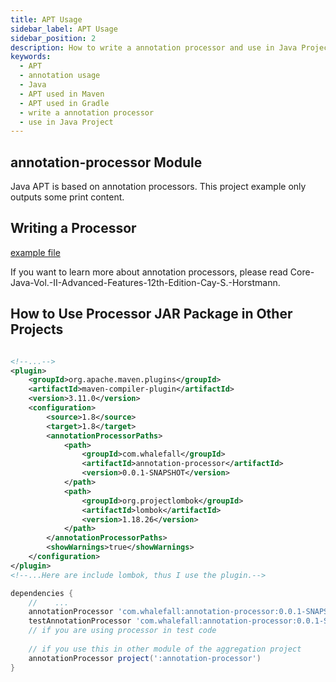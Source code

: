 ```yaml
---
title: APT Usage
sidebar_label: APT Usage
sidebar_position: 2
description: How to write a annotation processor and use in Java Project
keywords:
  - APT
  - annotation usage
  - Java
  - APT used in Maven
  - APT used in Gradle
  - write a annotation processor
  - use in Java Project
---
```


## annotation-processor Module

Java APT is based on annotation processors. This project example only outputs some print content.

## Writing a Processor 

[example file](https://github.com/Halcyon666/learn-cases/blob/main/annotation-processor/src/main/java/com/whalefall/apt/MyAnnotationProcessor.java)

If you want to learn more about annotation processors, please read Core-Java-Vol.-II-Advanced-Features-12th-Edition-Cay-S.-Horstmann.

## How to Use Processor JAR Package in Other Projects




<Tabs>
<TabItem value="maven">

```xml

<!--...-->
<plugin>
    <groupId>org.apache.maven.plugins</groupId>
    <artifactId>maven-compiler-plugin</artifactId>
    <version>3.11.0</version>
    <configuration>
        <source>1.8</source>
        <target>1.8</target>
        <annotationProcessorPaths>
            <path>
                <groupId>com.whalefall</groupId>
                <artifactId>annotation-processor</artifactId>
                <version>0.0.1-SNAPSHOT</version>
            </path>
            <path>
                <groupId>org.projectlombok</groupId>
                <artifactId>lombok</artifactId>
                <version>1.18.26</version>
            </path>
        </annotationProcessorPaths>
        <showWarnings>true</showWarnings>
    </configuration>
</plugin>
<!--...Here are include lombok, thus I use the plugin.-->
```

</TabItem>

<TabItem value="gradle">

```groovy
dependencies {
    //    ...
    annotationProcessor 'com.whalefall:annotation-processor:0.0.1-SNAPSHOT'
    testAnnotationProcessor 'com.whalefall:annotation-processor:0.0.1-SNAPSHOT'
    // if you are using processor in test code
    
    // if you use this in other module of the aggregation project 
    annotationProcessor project(':annotation-processor')
}
```

</TabItem>
</Tabs>




